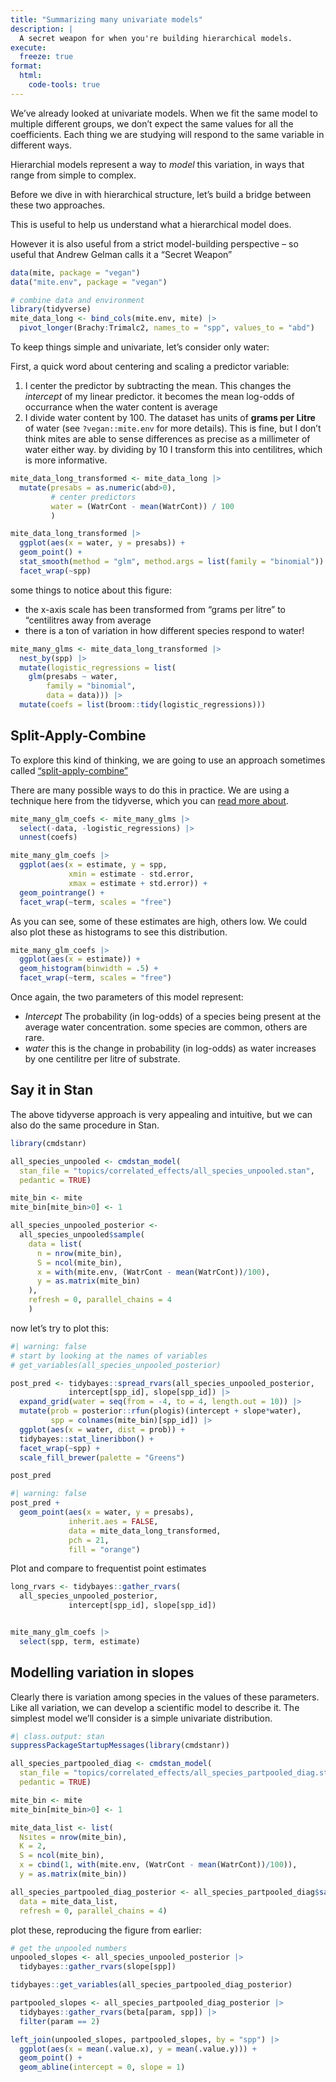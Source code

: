 ```yaml
---
title: "Summarizing many univariate models"
description: |
  A secret weapon for when you're building hierarchical models.
execute:
  freeze: true
format:
  html:
    code-tools: true
---
```


We've already looked at univariate models. When we fit the same model to multiple different groups, we don't expect the same values for all the coefficients. Each thing we are studying will respond to the same variable in different ways.

Hierarchial models represent a way to *model* this variation, in ways that range from simple to complex.

Before we dive in with hierarchical structure, let's build a bridge between these two approaches.

This is useful to help us understand what a hierarchical model does.

However it is also useful from a strict model-building perspective -- so useful that Andrew Gelman calls it a "Secret Weapon"

```r
data(mite, package = "vegan")
data("mite.env", package = "vegan")

# combine data and environment
library(tidyverse)
mite_data_long <- bind_cols(mite.env, mite) |> 
  pivot_longer(Brachy:Trimalc2, names_to = "spp", values_to = "abd")
```

To keep things simple and univariate, let's consider only water:

First, a quick word about centering and scaling a predictor variable:

1.  I center the predictor by subtracting the mean. This changes the *intercept* of my linear predictor. it becomes the mean log-odds of occurrance when the water content is average
2.  I divide water content by 100. The dataset has units of **grams per Litre** of water (see `?vegan::mite.env` for more details). This is fine, but I don't think mites are able to sense differences as precise as a millimeter of water either way. by dividing by 10 I transform this into centilitres, which is more informative.

```r
mite_data_long_transformed <- mite_data_long |> 
  mutate(presabs = as.numeric(abd>0),
         # center predictors
         water = (WatrCont - mean(WatrCont)) / 100
         )

mite_data_long_transformed |> 
  ggplot(aes(x = water, y = presabs)) + 
  geom_point() + 
  stat_smooth(method = "glm", method.args = list(family = "binomial")) + 
  facet_wrap(~spp)
```

some things to notice about this figure:

-   the x-axis scale has been transformed from "grams per litre" to "centilitres away from average
-   there is a ton of variation in how different species respond to water!

```r
mite_many_glms <- mite_data_long_transformed |> 
  nest_by(spp) |> 
  mutate(logistic_regressions = list(
    glm(presabs ~ water,
        family = "binomial",
        data = data))) |> 
  mutate(coefs = list(broom::tidy(logistic_regressions)))
```

:::{.callout-note}
## Split-Apply-Combine

To explore this kind of thinking, we are going to use an approach sometimes called ["split-apply-combine"](https://vita.had.co.nz/papers/plyr.pdf)

There are many possible ways to do this in practice. We are using a technique here from the tidyverse, which you can [read more about](https://dplyr.tidyverse.org/articles/rowwise.html).
:::

```r
mite_many_glm_coefs <- mite_many_glms |> 
  select(-data, -logistic_regressions) |> 
  unnest(coefs)

mite_many_glm_coefs |> 
  ggplot(aes(x = estimate, y = spp,
             xmin = estimate - std.error,
             xmax = estimate + std.error)) + 
  geom_pointrange() + 
  facet_wrap(~term, scales = "free")
```

As you can see, some of these estimates are high, others low. We could also plot these as histograms to see this distribution.

```r
mite_many_glm_coefs |> 
  ggplot(aes(x = estimate)) + 
  geom_histogram(binwidth = .5) + 
  facet_wrap(~term, scales = "free")
```

Once again, the two parameters of this model represent:

-   *Intercept* The probability (in log-odds) of a species being present at the average water concentration. some species are common, others are rare.
-   *water* this is the change in probability (in log-odds) as water increases by one centilitre per litre of substrate.

## Say it in Stan

The above tidyverse approach is very appealing and intuitive, but we can also do the same procedure in Stan.

```r

library(cmdstanr)

all_species_unpooled <- cmdstan_model(
  stan_file = "topics/correlated_effects/all_species_unpooled.stan", 
  pedantic = TRUE)

mite_bin <- mite
mite_bin[mite_bin>0] <- 1

all_species_unpooled_posterior <- 
  all_species_unpooled$sample(
    data = list(
      n = nrow(mite_bin),
      S = ncol(mite_bin),
      x = with(mite.env, (WatrCont - mean(WatrCont))/100),
      y = as.matrix(mite_bin)
    ), 
    refresh = 0, parallel_chains = 4
    )
```

now let's try to plot this:

```r
#| warning: false
# start by looking at the names of variables
# get_variables(all_species_unpooled_posterior)

post_pred <- tidybayes::spread_rvars(all_species_unpooled_posterior, 
             intercept[spp_id], slope[spp_id]) |> 
  expand_grid(water = seq(from = -4, to = 4, length.out = 10)) |> 
  mutate(prob = posterior::rfun(plogis)(intercept + slope*water),
         spp = colnames(mite_bin)[spp_id]) |> 
  ggplot(aes(x = water, dist = prob)) + 
  tidybayes::stat_lineribbon() + 
  facet_wrap(~spp) + 
  scale_fill_brewer(palette = "Greens")

post_pred
```

```r
#| warning: false
post_pred + 
  geom_point(aes(x = water, y = presabs), 
             inherit.aes = FALSE, 
             data = mite_data_long_transformed,
             pch = 21, 
             fill = "orange")
```


Plot and compare to frequentist point estimates

```r
long_rvars <- tidybayes::gather_rvars(
  all_species_unpooled_posterior, 
             intercept[spp_id], slope[spp_id]) 


mite_many_glm_coefs |> 
  select(spp, term, estimate)

```


## Modelling variation in slopes

Clearly there is variation among species in the values of these parameters. Like all variation, we can develop a scientific model to describe it. The simplest model we'll consider is a simple univariate distribution.

```r
#| class.output: stan
suppressPackageStartupMessages(library(cmdstanr))

all_species_partpooled_diag <- cmdstan_model(
  stan_file = "topics/correlated_effects/all_species_partpooled_diag.stan", 
  pedantic = TRUE)

mite_bin <- mite
mite_bin[mite_bin>0] <- 1

mite_data_list <- list(
  Nsites = nrow(mite_bin),
  K = 2,
  S = ncol(mite_bin),
  x = cbind(1, with(mite.env, (WatrCont - mean(WatrCont))/100)),
  y = as.matrix(mite_bin))

all_species_partpooled_diag_posterior <- all_species_partpooled_diag$sample(
  data = mite_data_list,
  refresh = 0, parallel_chains = 4)
```


plot these, reproducing the figure from earlier:

```r

# get the unpooled numbers
unpooled_slopes <- all_species_unpooled_posterior |> 
  tidybayes::gather_rvars(slope[spp])

tidybayes::get_variables(all_species_partpooled_diag_posterior)

partpooled_slopes <- all_species_partpooled_diag_posterior |> 
  tidybayes::gather_rvars(beta[param, spp]) |> 
  filter(param == 2)

left_join(unpooled_slopes, partpooled_slopes, by = "spp") |> 
  ggplot(aes(x = mean(.value.x), y = mean(.value.y))) + 
  geom_point() + 
  geom_abline(intercept = 0, slope = 1)

```



<!-- Roadmap: -->

<!-- ### Simple model -->

<!-- * formula -->
<!-- * validation with bayesplot -->
<!-- * extraction and visualization with tidybayes -->

<!-- ### The secret weapon -->

<!-- * fit one model to each group -->
<!-- * plot their estimates -->
<!-- * extend the simple one-species model to use a vector of coefficients -->
<!-- * BONUS: tidy, nest by way -->

<!-- ### single species, no pooling regressions -->

<!-- * formula -->
<!-- * posterior predicitons with bayesplot -->
<!-- * extraction and visualization -->

<!-- ## single species, partial pooling but no correlation -->

<!-- * formula -->
<!-- * posterior predictions -->
<!-- * extract and visualize -->
<!-- * compare -->


<!-- * validation with bayesplot -->


<!-- * model comparison with LOO-ic, adding LogLik to the generated quantities -->




<!-- let's take a look at these values: -->

<!-- ```{r} -->
<!-- data("mite.xy", package = "vegan") -->
<!-- mite.xy -->
<!-- nrow(mite) -->
<!-- ``` -->

<!-- ## Ongoing discussions to have: -->

<!-- * how much "tooling" would we like to try and do?  for me, there is a difference between a "minimal" approach that is base R + cmdstanr, vs a bigger approach such as: -->

<!-- tidyverse -->
<!-- tidybayes (compose_data) -->
<!-- the posterior package (possibly interacting with tidybayes) -->
<!-- bayesplot -->

<!-- Then the bigger, more "meta" packages: -->
<!-- brms -->
<!-- rstanarm -->

<!-- correlated: -->


<!-- ```{r} -->
<!-- #| class.output: stan -->

<!-- # logistic_bern_glm_corr <- cmdstan_model( -->
<!-- #   stan_file = "topics/secret_weapon_correlated.stan",  -->
<!-- #   pedantic = TRUE) -->
<!-- #  -->
<!-- #  -->
<!-- # partpooling_samples <- logistic_bern_glm_corr$sample(data = mite_data_list) -->


<!-- ``` -->

